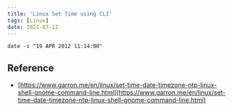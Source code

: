 ```yaml
---
title: 'Linux Set Time using CLI'
tags: [Linux]
date: 2021-07-12
---
```


```shell
date -s "19 APR 2012 11:14:00"
```

## Reference

- [https://www.garron.me/en/linux/set-time-date-timezone-ntp-linux-shell-gnome-command-line.html](https://www.garron.me/en/linux/set-time-date-timezone-ntp-linux-shell-gnome-command-line.html)

